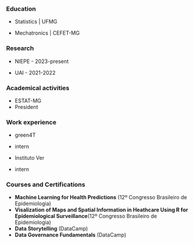 ### Education

- Statistics | UFMG

- Mechatronics | CEFET-MG


### Research

- NIEPE - 2023-present

- UAI - 2021-2022

### Academical activities

- ESTAT-MG
- President


### Work experience

- green4T 
- intern

- Instituto Ver
- intern

### Courses and Certifications

- **Machine Learning for Health Predictions** (12º Congresso Brasileiro de Epidemiologia)
- **Visalization of Maps and Spatial Information in Heathcare Using R for Epidemiological Surveillance**(12º Congresso Brasileiro de Epidemiologia)
- **Data Storytelling** (DataCamp)
- **Data Governance Fundamentals** (DataCamp)